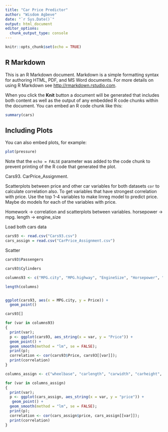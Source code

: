 ```yaml
---
title: "Car Price Predictor"
author: "Wisdom Agbeve"
date: "`r Sys.Date()`"
output: html_document
editor_options: 
  chunk_output_type: console
---
```


```r
knitr::opts_chunk$set(echo = TRUE)
```

## R Markdown

This is an R Markdown document. Markdown is a simple formatting syntax for authoring HTML, PDF, and MS Word documents. For more details on using R Markdown see <http://rmarkdown.rstudio.com>.

When you click the **Knit** button a document will be generated that includes both content as well as the output of any embedded R code chunks within the document. You can embed an R code chunk like this:

```r
summary(cars)
```

## Including Plots

You can also embed plots, for example:

```r
plot(pressure)
```

Note that the `echo = FALSE` parameter was added to the code chunk to prevent printing of the R code that generated the plot.

Cars93.
CarPrice_Assignment.

Scatterplots between price and other car variables for both datasets
`cor` to calculate correlation also.
To get variables that have strongest correlation with price.
Use the top 1-4 variables to make linreg model to predict price.
  Maybe do models for each of the variables with price.


Homework -> correlation and scatterplots between variables.
 horsepower -> mpg. length -> engine_size

  


Load both cars data

```r
cars93 <- read.csv("Cars93.csv")
cars_assign = read.csv("CarPrice_Assignment.csv")
```

Scatter

```r
cars93$Passengers
```

```r
cars93$Cylinders
```



```r
columns93 <- c("MPG.city", "MPG.highway", "EngineSize", "Horsepower", "RPM", "Rev.per.mile", "Fuel.tank.capacity", "Length", "Wheelbase", "Width", "Rear.seat.room", "Luggage.room", "Weight")

length(columns)
```

```r
```


```r
ggplot(cars93, aes(x = MPG.city, y = Price)) + 
  geom_point()
```

```r
cars93[]
```


```r
for (var in columns93)
{
  print(var);
  p <- ggplot(cars93, aes_string(x = var, y = "Price")) + 
  geom_point() +
  geom_smooth(method = "lm", se = FALSE);
  print(p);
  correlation <- cor(cars93$Price, cars93[[var]]);
  print(correlation)
}
```
```r
columns_assign <- c("wheelbase", "carlength", "carwidth", "carheight", "curbweight", "enginesize", "horsepower", "peakrpm", "citympg", "highwaympg", "price")
```


```r
for (var in columns_assign)
{
  print(var);
  p <- ggplot(cars_assign, aes_string(x = var, y = "price")) + 
   geom_point() +
  geom_smooth(method = "lm", se = FALSE);
  print(p);
  correlation <- cor(cars_assign$price, cars_assign[[var]]);
  print(correlation)
}
```



